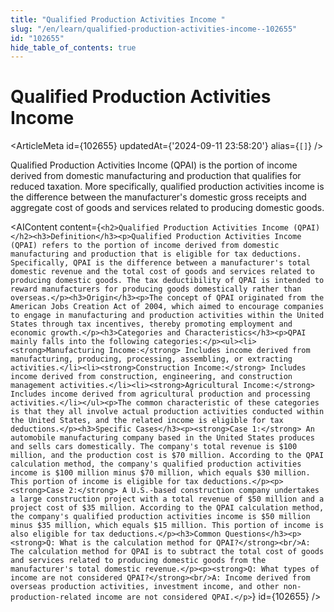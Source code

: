 ```yaml
---
title: "Qualified Production Activities Income "
slug: "/en/learn/qualified-production-activities-income--102655"
id: "102655"
hide_table_of_contents: true
---
```



# Qualified Production Activities Income 

<ArticleMeta id={102655} updatedAt={'2024-09-11 23:58:20'} alias={`[]`} />
<div className='border-solid border-b border-t-0 my-4 border-[var(--ifm-color-gray-300)]' />

Qualified Production Activities Income (QPAI) is the portion of income derived from domestic manufacturing and production that qualifies for reduced taxation. More specifically, qualified production activities income is the difference between the manufacturer's domestic gross receipts and aggregate cost of goods and services related to producing domestic goods.

<AIContent content={`<h2>Qualified Production Activities Income (QPAI)</h2><h3>Definition</h3><p>Qualified Production Activities Income (QPAI) refers to the portion of income derived from domestic manufacturing and production that is eligible for tax deductions. Specifically, QPAI is the difference between a manufacturer's total domestic revenue and the total cost of goods and services related to producing domestic goods. The tax deductibility of QPAI is intended to reward manufacturers for producing goods domestically rather than overseas.</p><h3>Origin</h3><p>The concept of QPAI originated from the American Jobs Creation Act of 2004, which aimed to encourage companies to engage in manufacturing and production activities within the United States through tax incentives, thereby promoting employment and economic growth.</p><h3>Categories and Characteristics</h3><p>QPAI mainly falls into the following categories:</p><ul><li><strong>Manufacturing Income:</strong> Includes income derived from manufacturing, producing, processing, assembling, or extracting activities.</li><li><strong>Construction Income:</strong> Includes income derived from construction, engineering, and construction management activities.</li><li><strong>Agricultural Income:</strong> Includes income derived from agricultural production and processing activities.</li></ul><p>The common characteristic of these categories is that they all involve actual production activities conducted within the United States, and the related income is eligible for tax deductions.</p><h3>Specific Cases</h3><p><strong>Case 1:</strong> An automobile manufacturing company based in the United States produces and sells cars domestically. The company's total revenue is $100 million, and the production cost is $70 million. According to the QPAI calculation method, the company's qualified production activities income is $100 million minus $70 million, which equals $30 million. This portion of income is eligible for tax deductions.</p><p><strong>Case 2:</strong> A U.S.-based construction company undertakes a large construction project with a total revenue of $50 million and a project cost of $35 million. According to the QPAI calculation method, the company's qualified production activities income is $50 million minus $35 million, which equals $15 million. This portion of income is also eligible for tax deductions.</p><h3>Common Questions</h3><p><strong>Q: What is the calculation method for QPAI?</strong><br/>A: The calculation method for QPAI is to subtract the total cost of goods and services related to producing domestic goods from the manufacturer's total domestic revenue.</p><p><strong>Q: What types of income are not considered QPAI?</strong><br/>A: Income derived from overseas production activities, investment income, and other non-production-related income are not considered QPAI.</p>`} id={102655} />
